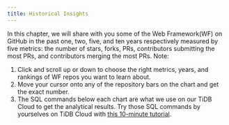 ```yaml
---
title: Historical Insights
---
```


In this chapter, we will share with you some of the Web Framework(WF) on GitHub in the past one, two, five, and ten years respectively measured by five metrics: the number of stars, forks, PRs, contributors submitting the most PRs, and contributors merging the most PRs.
Note:
1. Click and scroll up or down to choose the right metrics, years, and rankings of WF repos you want to learn about.
2. Move your cursor onto any of the repository bars on the chart and get the exact number.
3. The SQL commands below each chart are what we use on our TiDB Cloud to get the analytical results. Try those SQL commands by yourselves on TiDB Cloud with [this 10-minute tutorial](https://ossinsight.io/_/more/analyze-github-events-on-tidb-cloud-in-10-minutes).

<CommonChart repo='web_framework_repos' chart='histories' />
